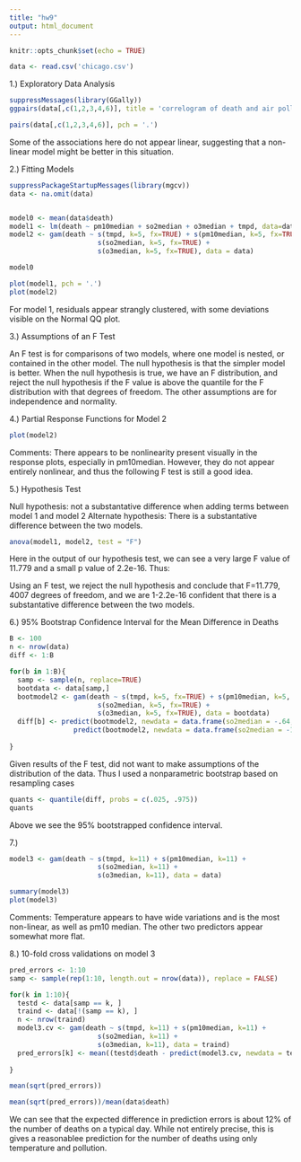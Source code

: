```yaml
---
title: "hw9"
output: html_document
---
```


```r
knitr::opts_chunk$set(echo = TRUE)
```

```r
data <- read.csv('chicago.csv')


```
1.) Exploratory Data Analysis
```r
suppressMessages(library(GGally))
ggpairs(data[,c(1,2,3,4,6)], title = 'correlogram of death and air pollution with ggpairs()', pch = '.')


```

```r
pairs(data[,c(1,2,3,4,6)], pch = '.')
```
Some of the associations here do not appear linear, suggesting that a non-linear model might be better in this situation.

2.) Fitting Models

```r
suppressPackageStartupMessages(library(mgcv))
data <- na.omit(data)


model0 <- mean(data$death)
model1 <- lm(death ~ pm10median + so2median + o3median + tmpd, data=data)
model2 <- gam(death ~ s(tmpd, k=5, fx=TRUE) + s(pm10median, k=5, fx=TRUE) + 
                      s(so2median, k=5, fx=TRUE) + 
                      s(o3median, k=5, fx=TRUE), data = data)

model0

```

```r
plot(model1, pch = '.')
plot(model2)

```
For model 1, residuals appear strangly clustered, with some deviations visible on the Normal QQ plot.


3.) Assumptions of an F Test

An F test is for comparisons of two models, where one model is nested, or contained in the other model. The null hypothesis is that the simpler model is better. When the null hypothesis is true, we have an F distribution, and reject the null hypothesis if the F value is above the quantile for the F distribution with that degrees of freedom. The other assumptions are for independence and normality.




4.) Partial Response Functions for Model 2

```r
plot(model2)

```

Comments: There appears to be nonlinearity present visually in the response plots, especially in pm10median. However, they do not appear entirely nonlinear, and thus the following F test is still a good idea.


5.) Hypothesis Test

Null hypothesis: not a substantative difference when adding terms between model 1 and model 2
Alternate hypothesis: There is a substantative difference between the two models.

```r
anova(model1, model2, test = "F")


```

Here in the output of our hypothesis test, we can see a very large F value of 11.779 and a small p value of 2.2e-16. Thus:

Using an F test, we reject the null hypothesis and conclude that F=11.779, 4007 degrees of freedom, and we are 1-2.2e-16 confident that there is a substantative difference between the two models.

6.) 95% Bootstrap Confidence Interval for the Mean Difference in Deaths

```r
B <- 100
n <- nrow(data)
diff <- 1:B

for(b in 1:B){
  samp <- sample(n, replace=TRUE)
  bootdata <- data[samp,]
  bootmodel2 <- gam(death ~ s(tmpd, k=5, fx=TRUE) + s(pm10median, k=5, fx=TRUE) + 
                      s(so2median, k=5, fx=TRUE) + 
                      s(o3median, k=5, fx=TRUE), data = bootdata)
  diff[b] <- predict(bootmodel2, newdata = data.frame(so2median = -.64, pm10median = -.15, o3median = -2.18, tmpd = 65)) - 
                predict(bootmodel2, newdata = data.frame(so2median = -1, pm10median = -.5, o3median = -2.5, tmpd = 65))
  
}


```

Given results of the F test, did not want to make assumptions of the distribution of the data. Thus I used a nonparametric bootstrap based on resampling cases

```r
quants <- quantile(diff, probs = c(.025, .975))
quants

```
Above we see the 95% bootstrapped confidence interval.


7.)

```r
model3 <- gam(death ~ s(tmpd, k=11) + s(pm10median, k=11) + 
                      s(so2median, k=11) + 
                      s(o3median, k=11), data = data)

summary(model3)
plot(model3)

```

Comments: Temperature appears to have wide variations and is the most non-linear, as well as pm10 median. The other two predictors appear somewhat more flat.


8.) 10-fold cross validations on model 3

```r
pred_errors <- 1:10
samp <- sample(rep(1:10, length.out = nrow(data)), replace = FALSE)

for(k in 1:10){
  testd <- data[samp == k, ]
  traind <- data[!(samp == k), ]
  n <- nrow(traind)
  model3.cv <- gam(death ~ s(tmpd, k=11) + s(pm10median, k=11) + 
                      s(so2median, k=11) + 
                      s(o3median, k=11), data = traind)
  pred_errors[k] <- mean((testd$death - predict(model3.cv, newdata = testd))^2)
  
}

```

```r
mean(sqrt(pred_errors))

```

```r
mean(sqrt(pred_errors))/mean(data$death)

```

We can see that the expected difference in prediction errors is about 12% of the number of deaths on a typical day. While not entirely precise, this is gives a reasonablee prediction for the number of deaths using only temperature and pollution.




